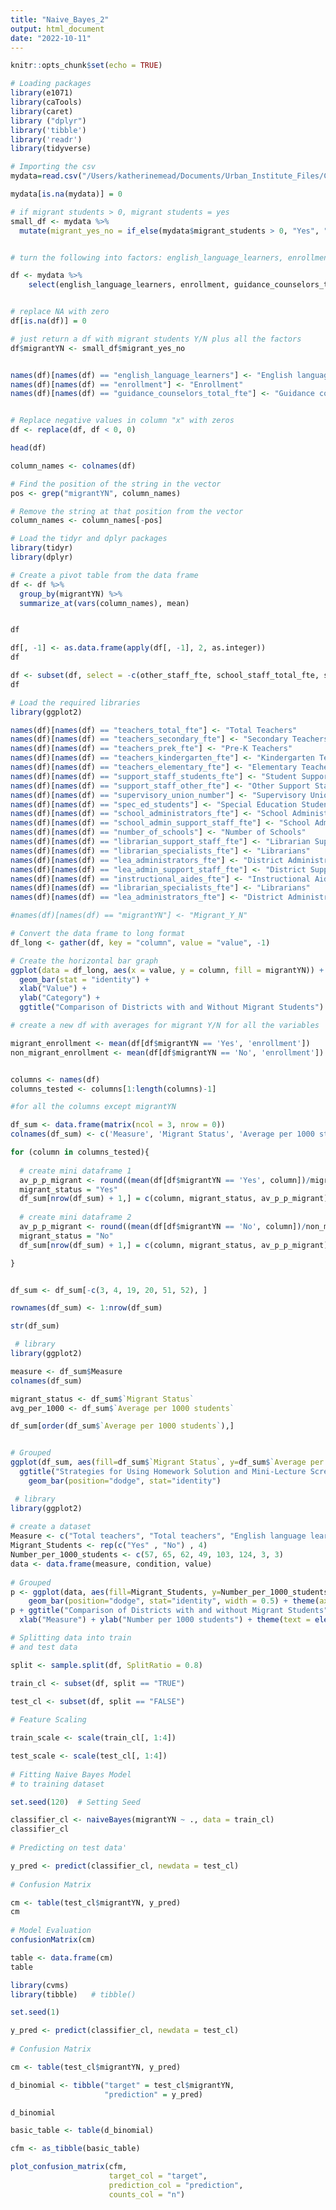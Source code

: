 ```yaml
---
title: "Naive_Bayes_2"
output: html_document
date: "2022-10-11"
---
```


```r
knitr::opts_chunk$set(echo = TRUE)
```

```r
# Loading packages
library(e1071)
library(caTools)
library(caret)
library ("dplyr")
library('tibble')
library('readr')
library(tidyverse)
```

```r
# Importing the csv
mydata=read.csv("/Users/katherinemead/Documents/Urban_Institute_Files/Csv_files/school-districts_ccd_directory_2007.csv")

mydata[is.na(mydata)] = 0

# if migrant students > 0, migrant students = yes
small_df <- mydata %>% 
  mutate(migrant_yes_no = if_else(mydata$migrant_students > 0, "Yes", "No"))


# turn the following into factors: english_language_learners, enrollment, guidance_counselors_total_fte, instructional_aides_fte, lea_admin_support_staff_fte, lea_administrators_fte, librarian_specialists_fte, librarian_support_staff_fte, number_of_schools, other_staff_fte, school_admin_support_staff_fte, school_administrators_fte, school_counselors_fte, school_psychologists_fte, school_staff_total_fte, spec_ed_students, supervisory_union_number, support_staff_other_fte, support_staff_stu_wo_psych_fte, support_staff_students_fte, teachers_elementary_fte, teachers_kindergarten_fte, teachers_prek_fte, teachers_secondary_fte, teachers_total_fte, teachers_ungraded_fte

df <- mydata %>% 
    select(english_language_learners, enrollment, guidance_counselors_total_fte, instructional_aides_fte, lea_admin_support_staff_fte, lea_administrators_fte, librarian_specialists_fte, librarian_support_staff_fte, number_of_schools, other_staff_fte, school_admin_support_staff_fte, school_administrators_fte, school_counselors_fte, school_psychologists_fte, school_staff_total_fte, spec_ed_students, supervisory_union_number, support_staff_other_fte, support_staff_stu_wo_psych_fte, support_staff_students_fte, teachers_elementary_fte, teachers_kindergarten_fte, teachers_prek_fte, teachers_secondary_fte, teachers_total_fte, teachers_ungraded_fte)


# replace NA with zero
df[is.na(df)] = 0

# just return a df with migrant students Y/N plus all the factors
df$migrantYN <- small_df$migrant_yes_no


names(df)[names(df) == "english_language_learners"] <- "English language learners"
names(df)[names(df) == "enrollment"] <- "Enrollment"
names(df)[names(df) == "guidance_counselors_total_fte"] <- "Guidance counselors"



```

```r
# Replace negative values in column "x" with zeros
df <- replace(df, df < 0, 0)

head(df)
```
```r
column_names <- colnames(df)

# Find the position of the string in the vector
pos <- grep("migrantYN", column_names)

# Remove the string at that position from the vector
column_names <- column_names[-pos]
```


```r
# Load the tidyr and dplyr packages
library(tidyr)
library(dplyr)

# Create a pivot table from the data frame
df <- df %>%
  group_by(migrantYN) %>%
  summarize_at(vars(column_names), mean)



```


```r
df
```
```r
df[, -1] <- as.data.frame(apply(df[, -1], 2, as.integer))
df
```
```r
df <- subset(df, select = -c(other_staff_fte, school_staff_total_fte, support_staff_stu_wo_psych_fte, Enrollment, teachers_ungraded_fte, school_counselors_fte, school_psychologists_fte))
df
```
```r
# Load the required libraries
library(ggplot2)

names(df)[names(df) == "teachers_total_fte"] <- "Total Teachers"
names(df)[names(df) == "teachers_secondary_fte"] <- "Secondary Teachers"
names(df)[names(df) == "teachers_prek_fte"] <- "Pre-K Teachers"
names(df)[names(df) == "teachers_kindergarten_fte"] <- "Kindergarten Teachers"
names(df)[names(df) == "teachers_elementary_fte"] <- "Elementary Teachers"
names(df)[names(df) == "support_staff_students_fte"] <- "Student Support Staff"
names(df)[names(df) == "support_staff_other_fte"] <- "Other Support Staff"
names(df)[names(df) == "supervisory_union_number"] <- "Supervisory Union Number"
names(df)[names(df) == "spec_ed_students"] <- "Special Education Students"
names(df)[names(df) == "school_administrators_fte"] <- "School Administrators"
names(df)[names(df) == "school_admin_support_staff_fte"] <- "School Admin. Support Staff"
names(df)[names(df) == "number_of_schools"] <- "Number of Schools"
names(df)[names(df) == "librarian_support_staff_fte"] <- "Librarian Support Staff"
names(df)[names(df) == "librarian_specialists_fte"] <- "Librarians"
names(df)[names(df) == "lea_administrators_fte"] <- "District Administrators"
names(df)[names(df) == "lea_admin_support_staff_fte"] <- "District Support Staff"
names(df)[names(df) == "instructional_aides_fte"] <- "Instructional Aides"
names(df)[names(df) == "librarian_specialists_fte"] <- "Librarians"
names(df)[names(df) == "lea_administrators_fte"] <- "District Administrators"

#names(df)[names(df) == "migrantYN"] <- "Migrant_Y_N"

# Convert the data frame to long format
df_long <- gather(df, key = "column", value = "value", -1)

# Create the horizontal bar graph
ggplot(data = df_long, aes(x = value, y = column, fill = migrantYN)) +
  geom_bar(stat = "identity") + 
  xlab("Value") +
  ylab("Category") +
  ggtitle("Comparison of Districts with and Without Migrant Students")

```


```r
# create a new df with averages for migrant Y/N for all the variables

migrant_enrollment <- mean(df[df$migrantYN == 'Yes', 'enrollment'])
non_migrant_enrollment <- mean(df[df$migrantYN == 'No', 'enrollment'])


columns <- names(df)
columns_tested <- columns[1:length(columns)-1]

#for all the columns except migrantYN

df_sum <- data.frame(matrix(ncol = 3, nrow = 0))
colnames(df_sum) <- c('Measure', 'Migrant Status', 'Average per 1000 students')

for (column in columns_tested){
  
  # create mini dataframe 1
  av_p_p_migrant <- round((mean(df[df$migrantYN == 'Yes', column])/migrant_enrollment)*1000, 0)
  migrant_status = "Yes"
  df_sum[nrow(df_sum) + 1,] = c(column, migrant_status, av_p_p_migrant)
  
  # create mini dataframe 2
  av_p_p_migrant <- round((mean(df[df$migrantYN == 'No', column])/non_migrant_enrollment)*1000, 0)
  migrant_status = "No"
  df_sum[nrow(df_sum) + 1,] = c(column, migrant_status, av_p_p_migrant)

}


df_sum <- df_sum[-c(3, 4, 19, 20, 51, 52), ]

rownames(df_sum) <- 1:nrow(df_sum) 

str(df_sum)


```
```r
 # library
library(ggplot2)

measure <- df_sum$Measure
colnames(df_sum)

migrant_status <- df_sum$`Migrant Status` 
avg_per_1000 <- df_sum$`Average per 1000 students`

df_sum[order(df_sum$`Average per 1000 students`),]


# Grouped
ggplot(df_sum, aes(fill=df_sum$`Migrant Status`, y=df_sum$`Average per 1000 students`, x=df_sum$Measure)) + coord_flip() +  
  ggtitle("Strategies for Using Homework Solution and Mini-Lecture Screencasts") +
    geom_bar(position="dodge", stat="identity")

```

```r
 # library
library(ggplot2)
 
# create a dataset
Measure <- c("Total teachers", "Total teachers", "English language learners", "English language learners", "Special education students", "Special education students", "School administrators", "School administrators")
Migrant_Students <- rep(c("Yes" , "No") , 4)
Number_per_1000_students <- c(57, 65, 62, 49, 103, 124, 3, 3)
data <- data.frame(measure, condition, value)
 
# Grouped
p <- ggplot(data, aes(fill=Migrant_Students, y=Number_per_1000_students, x=Measure)) + 
    geom_bar(position="dodge", stat="identity", width = 0.5) + theme(axis.text.x = element_text(angle = 10))
p + ggtitle("Comparison of Districts with and without Migrant Students") +
  xlab("Measure") + ylab("Number per 1000 students") + theme(text = element_text(size = 14))

```



```r
# Splitting data into train
# and test data

split <- sample.split(df, SplitRatio = 0.8)

train_cl <- subset(df, split == "TRUE")

test_cl <- subset(df, split == "FALSE")
 
# Feature Scaling

train_scale <- scale(train_cl[, 1:4])

test_scale <- scale(test_cl[, 1:4])
 
# Fitting Naive Bayes Model 
# to training dataset

set.seed(120)  # Setting Seed

classifier_cl <- naiveBayes(migrantYN ~ ., data = train_cl)
classifier_cl
 
# Predicting on test data'

y_pred <- predict(classifier_cl, newdata = test_cl)
 
# Confusion Matrix

cm <- table(test_cl$migrantYN, y_pred)
cm
 
# Model Evaluation
confusionMatrix(cm)

```

```r
table <- data.frame(cm)
table
```

```r
library(cvms)
library(tibble)   # tibble()

set.seed(1)
```


```r
y_pred <- predict(classifier_cl, newdata = test_cl)
 
# Confusion Matrix

cm <- table(test_cl$migrantYN, y_pred)

d_binomial <- tibble("target" = test_cl$migrantYN,
                     "prediction" = y_pred)

d_binomial

basic_table <- table(d_binomial)

cfm <- as_tibble(basic_table)

plot_confusion_matrix(cfm, 
                      target_col = "target", 
                      prediction_col = "prediction",
                      counts_col = "n")

```





